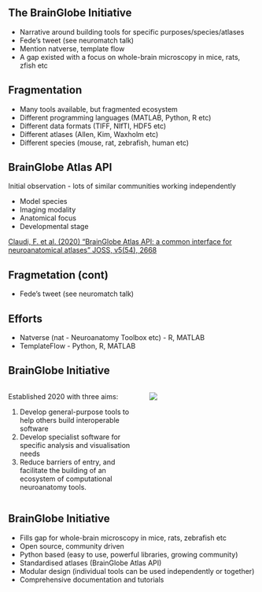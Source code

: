 ## The BrainGlobe Initiative
- Narrative around building tools for specific purposes/species/atlases
- Fede’s tweet (see neuromatch talk)
- Mention natverse, template flow
- A gap existed with a focus on whole-brain microscopy in mice, rats, zfish etc

## Fragmentation
- Many tools available, but fragmented ecosystem
- Different programming languages (MATLAB, Python, R etc)
- Different data formats (TIFF, NIfTI, HDF5 etc)
- Different atlases (Allen, Kim, Waxholm etc)
- Different species (mouse, rat, zebrafish, human etc)

## BrainGlobe Atlas API
Initial observation - lots of similar communities working independently

- Model species
- Imaging modality
- Anatomical focus
- Developmental stage


::: footer
[Claudi, F. et al. (2020) “BrainGlobe Atlas API: a common interface for neuroanatomical atlases” JOSS, v5(54), 2668 ](https://doi.org/10.21105/joss.02668)
:::

## Fragmetation (cont)
- Fede's tweet (see neuromatch talk)

## Efforts
- Natverse (nat - Neuroanatomy Toolbox etc) - R, MATLAB
- TemplateFlow - Python, R, MATLAB

## BrainGlobe Initiative {.smaller}

::: {.columns}
::: {.column width="55%"}
Established 2020 with three aims:

:::{.incremental}
1. Develop general-purpose tools to help others build interoperable software
2. Develop specialist software for specific analysis and visualisation needs
3. Reduce barriers of entry, and facilitate the building of an ecosystem of computational neuroanatomy tools.
:::

:::
::: {.column width="45%"}
![](img/tracing.png)
:::
:::

## BrainGlobe Initiative
- Fills gap for whole-brain microscopy in mice, rats, zebrafish etc
- Open source, community driven
- Python based (easy to use, powerful libraries, growing community)
- Standardised atlases (BrainGlobe Atlas API)
- Modular design (individual tools can be used independently or together)
- Comprehensive documentation and tutorials
